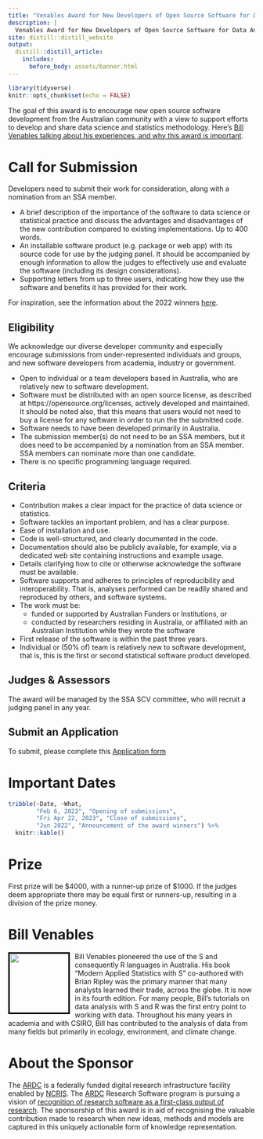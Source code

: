 ```yaml
---
title: "Venables Award for New Developers of Open Source Software for Data Analytics"
description: |
  Venables Award for New Developers of Open Source Software for Data Analytics sponsored by the ARDC
site: distill::distill_website
output: 
  distill::distill_article:
    includes:
      before_body: assets/banner.html
---
```


```r
library(tidyverse)
knitr::opts_chunk$set(echo = FALSE)
```

The goal of this award is to encourage new open source software development from the Australian community with a view to support efforts to develop and share data science and statistics methodology. Here's [Bill Venables talking about his experiences, and why this award is important](https://t.co/NFSvRYrMh8).


# <i class="fas fa-bullhorn"></i> Call for Submission

Developers need to submit their work for consideration, along with a nomination from an SSA member.

- A brief description of the importance of the software to data science or statistical practice and discuss the advantages and disadvantages of the new contribution compared to existing implementations. Up to 400 words.
- An installable software product (e.g. package or web app) with its source code for use by the judging panel. It should be accompanied by enough information to allow the judges to effectively use and evaluate the software (including its design considerations). 
- Supporting letters from up to three users, indicating how they use the software and benefits it has provided for their work. 

For inspiration, see the information about the 2022 winners [here](https://statsocaus.github.io/venables-award/competition2022.html). 

## Eligibility

We acknowledge our diverse developer community and especially encourage submissions from under-represented individuals and groups, and new software developers from academia, industry or government.

- Open to individual or a team developers based in Australia, who are relatively new to software development.
- Software must be distributed with an open source license, as described at https://opensource.org/licenses, actively developed and maintained. It should be noted also, that this means that users would not need to buy a license for any software in order to run the the submitted code.
- Software needs to have been developed primarily in Australia.
- The submission member(s) do not need to be an SSA members, but it does need to be accompanied by a nomination from an SSA member. SSA members can nominate more than one candidate.
- There is no specific programming language required. 


## Criteria

- Contribution makes a clear impact for the practice of data science or statistics.
- Software tackles an important problem, and has a clear purpose.
- Ease of installation and use.
- Code is well-structured, and clearly documented in the code.
- Documentation should also be publicly available, for example, via a dedicated web site containing instructions and example usage.
- Details clarifying how to cite or otherwise acknowledge the software must be available.
- Software supports and adheres to principles of reproducibility and interoperability. That is, analyses performed can be readily shared and reproduced by others, and software systems.
- The work must be:
    - funded or supported by Australian Funders or Institutions, or
    - conducted by researchers residing in Australia, or affiliated with an Australian Institution while they wrote the software
- First release of the software is within the past three years.
- Individual or (50% of) team is relatively new to software development, that is, this is the first or second statistical software product developed. 

## Judges & Assessors

The award will be managed by the SSA SCV committee, who will recruit a judging panel in any year. 


## Submit an Application

To submit, please complete this
<i class="fas fa-file-code"></i></span>[Application form](https://forms.gle/uCV1dqbcpeMWodj99)



# <i class="fas fa-calendar-alt"></i> Important Dates

```r
tribble(~Date, ~What,
        "Feb 6, 2023", "Opening of submissions",
        "Fri Apr 22, 2023", "Close of submissions",
        "Jun 2022", "Announcement of the award winners") %>% 
  knitr::kable()
```



# <i class="fas fa-trophy"></i> Prize

First prize will be $4000, with a runner-up prize of $1000. If the judges deem appropriate there may be equal first or runners-up, resulting in a division of the prize money. 

# <i class="fas fa-user"></i> Bill Venables

<img src="https://www.r-project.org/conferences/useR-2018/img/testimonials/bill.jpg" style="border: 3px solid black;width:120px;float:left;margin-right: 10px;margin-bottom:10px;"> Bill Venables pioneered the use of the S and consequently R languages in Australia. His book "Modern Applied Statistics with S" co-authored with Brian Ripley was the primary manner that many analysts learned their trade, across the globe. It is now in its fourth edition. For many people, Bill’s tutorials on data analysis with S and R was the first entry point to working with data. Throughout his many years in academia and with CSIRO, Bill has contributed to the analysis of data from many fields but primarily in ecology, environment, and climate change.

# <i class="fas fa-user"></i> About the Sponsor

The [ARDC](http://ardc.edu.au/) is a federally funded digital research infrastructure facility enabled by [NCRIS](https://www.dese.gov.au/ncris). The [ARDC](http://ardc.edu.au/) Research Software program is pursuing a vision of [recognition of research software as a first-class output of research](https://ardc.edu.au/collaborations/strategic-activities/a-research-software-agenda-for-australia/). The sponsorship of this award is in aid of recognising the valuable contribution made to research when new ideas, methods and models are captured in this uniquely actionable form of knowledge representation.
